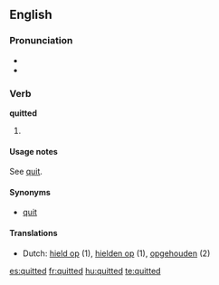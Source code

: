 ==English==

===Pronunciation===
* {{SAMPA|/"kwIt@d/}}
* {{IPA|/'kwɪtəd/}}

===Verb===
'''quitted'''

# {{past of|[[quit]]}}

====Usage notes====
See [[quit#Usage notes|quit]].

====Synonyms====
* [[quit]]

====Translations====
* Dutch: [[hield op]] (1), [[hielden op]] (1), [[opgehouden]] (2)

[[es:quitted]]
[[fr:quitted]]
[[hu:quitted]]
[[te:quitted]]